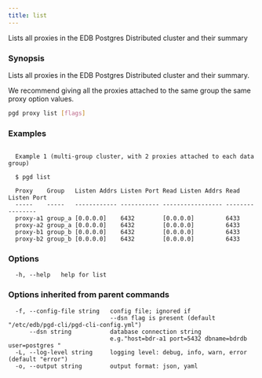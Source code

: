 ```yaml
---
title: list
---
```


Lists all proxies in the EDB Postgres Distributed cluster and their summary

### Synopsis

Lists all proxies in the EDB Postgres Distributed cluster and their summary.

We recommend giving all the proxies attached to the same group the same proxy
option values.


```sh
pgd proxy list [flags]
```

### Examples

```text

  Example 1 (multi-group cluster, with 2 proxies attached to each data group)

  $ pgd list

  Proxy    Group   Listen Addrs Listen Port Read Listen Addrs Read Listen Port
  -----    -----   ------------ ----------- ----------------- ----------------
  proxy-a1 group_a [0.0.0.0]    6432        [0.0.0.0]         6433
  proxy-a2 group_a [0.0.0.0]    6432        [0.0.0.0]         6433
  proxy-b1 group_b [0.0.0.0]    6432        [0.0.0.0]         6433
  proxy-b2 group_b [0.0.0.0]    6432        [0.0.0.0]         6433

```

### Options

```text
  -h, --help   help for list
```

### Options inherited from parent commands

```text
  -f, --config-file string   config file; ignored if 
                             --dsn flag is present (default "/etc/edb/pgd-cli/pgd-cli-config.yml")
      --dsn string           database connection string
                             e.g."host=bdr-a1 port=5432 dbname=bdrdb user=postgres "
  -L, --log-level string     logging level: debug, info, warn, error (default "error")
  -o, --output string        output format: json, yaml
```
